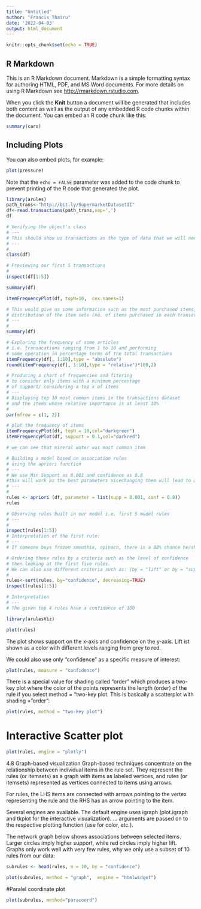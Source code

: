 ```yaml
---
title: "Untitled"
author: "Francis Thairu"
date: '2022-04-03'
output: html_document
---
```


```r
knitr::opts_chunk$set(echo = TRUE)
```

## R Markdown

This is an R Markdown document. Markdown is a simple formatting syntax for authoring HTML, PDF, and MS Word documents. For more details on using R Markdown see <http://rmarkdown.rstudio.com>.

When you click the **Knit** button a document will be generated that includes both content as well as the output of any embedded R code chunks within the document. You can embed an R code chunk like this:

```r
summary(cars)
```

## Including Plots

You can also embed plots, for example:

```r
plot(pressure)
```

Note that the `echo = FALSE` parameter was added to the code chunk to prevent printing of the R code that generated the plot.

```r
library(arules)
path_trans<-"http://bit.ly/SupermarketDatasetII"
df<-read.transactions(path_trans,sep=',')
df
```

```r
# Verifying the object's class
# ---
# This should show us transactions as the type of data that we will need
# ---
# 
class(df)
```

```r
# Previewing our first 5 transactions
#
inspect(df[1:5])
```

```r
summary(df)
```

```r
itemFrequencyPlot(df, topN=10,  cex.names=1)
```


```r
# This would give us some information such as the most purchased items, 
# distribution of the item sets (no. of items purchased in each transaction), etc.
# ---
# 
summary(df)
```
```r
# Exploring the frequency of some articles 
# i.e. transacations ranging from 1 to 10 and performing 
# some operation in percentage terms of the total transactions 
itemFrequency(df[, 1:10],type = "absolute")
round(itemFrequency(df[, 1:10],type = "relative")*100,2)
```

```r
# Producing a chart of frequencies and fitering 
# to consider only items with a minimum percentage 
# of support/ considering a top x of items
# ---
# Displaying top 10 most common items in the transactions dataset 
# and the items whose relative importance is at least 10%
# 
par(mfrow = c(1, 2))

# plot the frequency of items
itemFrequencyPlot(df, topN = 10,col="darkgreen")
itemFrequencyPlot(df, support = 0.1,col="darkred")

# we can see that mineral water was most common item
```

```r
# Building a model based on association rules 
# using the apriori function 
# ---
# We use Min Support as 0.001 and confidence as 0.8
#this will work as the best parameters sicechanging them will lead to a big rise or drop in rules.
# ---
# 
rules <- apriori (df, parameter = list(supp = 0.001, conf = 0.8))
rules
```
```r
# Observing rules built in our model i.e. first 5 model rules
# ---
# 
inspect(rules[1:5])
# Interpretation of the first rule:
# ---
# If someone buys frozen smoothie, spinach, there is a 88% chance he/she will also buy mineral water
```


```r
# Ordering these rules by a criteria such as the level of confidence
# then looking at the first five rules.
# We can also use different criteria such as: (by = "lift" or by = "support")
# 
rules<-sort(rules, by="confidence", decreasing=TRUE)
inspect(rules[1:5])

# Interpretation
# ---
# The given top 4 rules have a confidence of 100
```
```r
library(arulesViz)
```

```r
plot(rules)
```
The plot shows support on the x-axis and confidence on the y-axis. Lift ist shown as a color with different levels ranging from grey to red.

We could also use only “confidence” as a specific measure of interest:


```r
plot(rules, measure = "confidence")
```
There is a special value for shading called “order” which produces a two-key plot where the color of the points represents the length (order) of the rule if you select method = "two-key plot. This is basically a scatterplot with shading = "order":

```r
plot(rules, method = "two-key plot")
```
# Interactive Scatter plot

```r
plot(rules, engine = "plotly")
```

4.8 Graph-based visualization
Graph-based techniques concentrate on the relationship between individual items in the rule set. They represent the rules (or itemsets) as a graph with items as labeled vertices, and rules (or itemsets) represented as vertices connected to items using arrows.

For rules, the LHS items are connected with arrows pointing to the vertex representing the rule and the RHS has an arrow pointing to the item.

Several engines are available. The default engine uses igraph (plot.igraph and tkplot for the interactive visualization). … arguments are passed on to the respective plotting function (use for color, etc.).

The network graph below shows associations between selected items. Larger circles imply higher support, while red circles imply higher lift. Graphs only work well with very few rules, why we only use a subset of 10 rules from our data:

```r
subrules <- head(rules, n = 10, by = "confidence")

plot(subrules, method = "graph",  engine = "htmlwidget")

```
#Paralel coordinate plot

```r
plot(subrules, method="paracoord")
```

